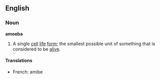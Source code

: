 ==English==

===Noun===
'''amoeba'''
#A single [[cell]] [[life]] [[form]]; the smallest possible unit of something that is considered to be [[alive]].

====Translations====
*French: amibe